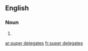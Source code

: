 ==English==

===Noun===
{{head|en|plural|head=[[super]] [[delegates]]}}

# {{plural of|super delegate|lang=en|nocat=1}}

[[ar:super delegates]]
[[fr:super delegates]]